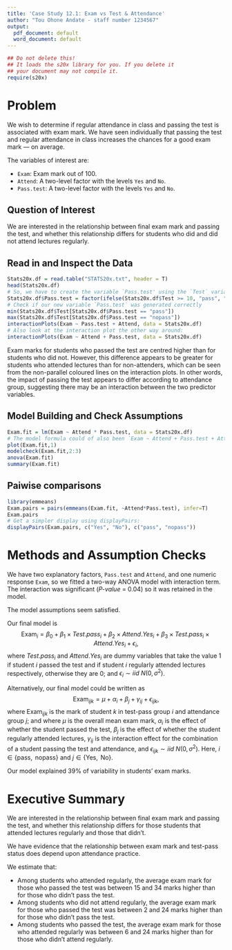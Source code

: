 ```yaml
---
title: 'Case Study 12.1: Exam vs Test & Attendance'
author: "Tou Ohone Andate - staff number 1234567"
output:
  pdf_document: default
  word_document: default
---
```

```r
## Do not delete this!
## It loads the s20x library for you. If you delete it 
## your document may not compile it.
require(s20x)
```

# Problem
We wish to determine if regular attendance in class and passing the test is associated with exam mark. We have seen individually that passing the test and regular attendance in class increases the chances for a good exam mark --- on average.

The variables of interest are:

* `Exam`: Exam mark out of 100.
* `Attend`: A two-level factor with the levels `Yes` and `No`.
* `Pass.test`: A two-level factor with the levels `Yes` and `No`.

## Question of Interest
We are interested in the relationship between final exam mark and passing the test, and whether this relationship differs for students who did and did not attend lectures regularly.

## Read in and Inspect the Data
```r
Stats20x.df = read.table("STATS20x.txt", header = T)
head(Stats20x.df)
# So, we have to create the variable `Pass.test' using the `Test` variable
Stats20x.df$Pass.test = factor(ifelse(Stats20x.df$Test >= 10, "pass", "nopass"))
# Check if our new variable `Pass.test` was generated correctly
min(Stats20x.df$Test[Stats20x.df$Pass.test == "pass"])
max(Stats20x.df$Test[Stats20x.df$Pass.test == "nopass"])
interactionPlots(Exam ~ Pass.test + Attend, data = Stats20x.df)
# Also look at the interaction plot the other way around:
interactionPlots(Exam ~ Attend + Pass.test, data = Stats20x.df)
```

Exam marks for students who passed the test are centred higher than for students who did not. However, this difference appears to be greater for students who attended lectures than for non-attenders, which can be seen from the non-parallel coloured lines on the interaction plots. In other words, the impact of passing the test appears to differ according to attendance group, suggesting there may be an interaction between the two predictor variables.
 

## Model Building and Check Assumptions
```r
Exam.fit = lm(Exam ~ Attend * Pass.test, data = Stats20x.df)
# The model formula could of also been `Exam ~ Attend + Pass.test + Attend:Past.test'
plot(Exam.fit,1)
modelcheck(Exam.fit,2:3)
anova(Exam.fit)
summary(Exam.fit)
```

## Paiwise comparisons
```r
library(emmeans)
Exam.pairs = pairs(emmeans(Exam.fit, ~Attend*Pass.test), infer=T)
Exam.pairs
# Get a simpler display using displayPairs:
displayPairs(Exam.pairs, c("Yes", "No"), c("pass", "nopass"))
```

# Methods and Assumption Checks 
We have two explanatory factors, `Pass.test` and `Attend`, and one numeric response `Exam`, so we fitted a two-way ANOVA model with interaction term. The interaction was significant (_P-value_ = 0.04) so it was retained in the model.

The model assumptions seem satisfied.

Our final model is $$\text{Exam}_i = \beta_0 + \beta_1 \times Test.pass_i + \beta_2 \times Attend.Yes_i + \beta_3 \times Test.pass_i \times Attend.Yes_i + \epsilon_i,$$
where $Test.pass_i$ and $Attend.Yes_i$ are dummy variables that take the value 1 if student $i$ passed the test and if student $i$ regularly attended lectures respectively, otherwise they are 0; and $\epsilon_i \sim iid ~ N(0,\sigma^2)$.

Alternatively, our final model could be written as $$\text{Exam}_{ijk} = \mu + \alpha_i +\beta_j + \gamma_{ij} +  \epsilon_{ijk},$$
where $\text{Exam}_{ijk}$ is the mark of student $k$ in test-pass group $i$ and attendance group $j$; and where $\mu$ is the overall mean exam mark, $\alpha_i$ is the effect of whether the student passed the test, $\beta_j$ is the effect of whether the student regularly attended lectures, $\gamma_{ij}$ is the interaction effect for the combination of a student passing the test and attendance, and $\epsilon_{ijk} \sim iid~N(0,\sigma^2)$. Here, $i \in \{\text{pass}, \text{ nopass}\}$ and $j \in \{\text{Yes}, \text{ No}\}$.

Our model explained 39% of variability in students' exam marks.

# Executive Summary
We are interested in the relationship between final exam mark and passing the test, and whether this relationship differs for those students that attended lectures regularly and those that didn't.

We have evidence that the relationship between exam mark and test-pass status does depend upon attendance practice.

We estimate that:

* Among students who attended regularly, the average exam mark for those who passed the test was between 15 and 34 marks higher than for those who didn't pass the test.
* Among students who did not attend regularly, the average exam mark for those who passed the test was between 2 and 24 marks higher than for those who didn't pass the test.
* Among students who passed the test, the average exam mark for those who attended regularly was between 6 and 24 marks higher than for those who didn't attend regularly.


